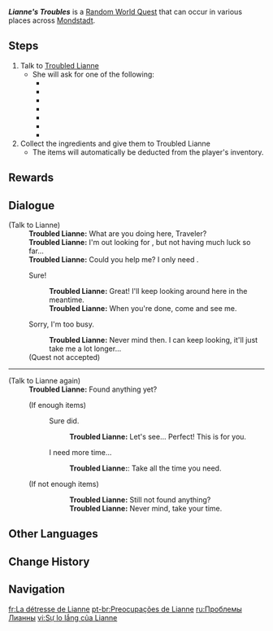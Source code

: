 {{Quest Infobox
|id             = 
|image          = Random Quest Lianne's Troubles.png
|type           = World
|group          = Random World
|region         = Mondstadt
|summary        = [[Lianne]] needs help finding ingredients.
|startLocation  = [[Cape Oath]], [[Mondstadt]]
|startLocation2 = [[Dawn Winery]], Mondstadt
|startLocation3 = [[Falcon Coast]], Mondstadt
|startLocation4 = [[Galesong Hill]], Mondstadt
|startLocation5 = [[Starfell Valley]], Mondstadt
|startLocation6 = [[Stormbearer Mountains]], Mondstadt
|startLocation7 = [[Stormbearer Point]], Mondstadt
|startLocation8 = [[Windwail Highland]], Mondstadt
|other          = *AR-Dependent Rewards
|characters     = Traveler; Troubled Lianne
}}
'''''Lianne's Troubles''''' is a [[Random World Quest]] that can occur in various places across [[Mondstadt]].

==Steps==
# Talk to [[Troubled Lianne]]
#* She will ask for one of the following:
#**{{Item|Apple|20|x=3}}
#**{{Item|Berry|20|x=2}}
#**{{Item|Carrot|20|x=2}}
#**{{Item|Matsutake|20|x=1}}
#**{{Item|Raw Meat|20|x=3}}
#**{{Item|Snapdragon|20|x=2}}
#**{{Item|Sweet Flower|20|x=1}}
# Collect the ingredients and give them to Troubled Lianne
#* The items will automatically be deducted from the player's inventory.

==Rewards==
{{Transclude|Random Event|Rewards}}

==Dialogue==
{{Quest Description|Something seems to be troubling Troubled Lianne...}}
{{dialogue start}}
;(Talk to Lianne)
:'''Troubled Lianne:''' What are you doing here, Traveler?
:'''Troubled Lianne:''' I'm out looking for {{Color|buzzword|(Item)}}, but not having much luck so far...
:'''Troubled Lianne:''' Could you help me? I only need {{Color|buzzword|(1/2/3) (Item)(s)}}.
:{{DIcon}} Sure!
::'''Troubled Lianne:''' Great! I'll keep looking around here in the meantime.
::'''Troubled Lianne:''' When you're done, come and see me.
:{{DIcon}} Sorry, I'm too busy.
::'''Troubled Lianne:''' Never mind then. I can keep looking, it'll just take me a lot longer...
:;(Quest not accepted)
----
;(Talk to Lianne again)
:'''Troubled Lianne:''' Found anything yet?
:;(If enough items)
::{{DIcon}} Sure did.
:::'''Troubled Lianne:''' Let's see... Perfect! This is for you.
::{{DIcon}} I need more time...
:::'''Troubled Lianne:''': Take all the time you need.
:;(If not enough items)
:::'''Troubled Lianne:''' Still not found anything?
:::'''Troubled Lianne:''' Never mind, take your time.
{{dialogue end}}

==Other Languages==
{{Other Languages
|en      = Lianne's Troubles
|zhs     = 莉安的苦恼
|zhs_rm  = Lì'ān de Kǔnǎo
|zht     = 莉安的苦惱
|zht_rm  = Lì'ān de Kǔnǎo
|zh_tl   = Lianne's Distress
|ja      = リリアンの悩み
|ja_rm   = Ririan no Nayami
|ja_tl   = Lianne's Troubles
|ko      = 릴리안의 고뇌
|ko_rm   = Rillian-ui Gonoe
|ko_tl   = Lianne's Anguish
|es      = La preocupación de Lianne
|es_tl   = Lianne's Worry
|fr      = La détresse de Lianne
|fr_tl   = Lianne's Distress
|ru      = Проблемы Лианны
|ru_tl   = Lianne's Problems
|th      = ความกังวลของ Lianne
|th_rm   = 
|th_tl   = 
|vi      = Sự lo lắng của Lianne
|vi_tl   = 
|de      = Liannes Sorgen
|de_tl   = Lianne's Worries
|id      = Kekhawatiran Lianne
|id_tl   = Lianne's Worries
|pt      = Preocupações de Lianne
|pt_tl   = 
|tr      = Lianne'in Sorunları
|tr_tl   = 
|it      = I guai di Lianne
|it_tl   = 
}}

==Change History==
{{Change History|1.0}}

==Navigation==
{{Quests by Type Navbox|type=Random World Quests}}

[[fr:La détresse de Lianne]]
[[pt-br:Preocupações de Lianne]]
[[ru:Проблемы Лианны]]
[[vi:Sự lo lắng của Lianne]]